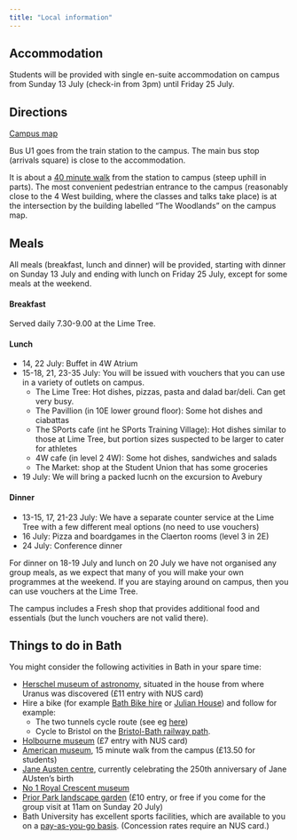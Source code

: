 ```yaml
---
title: "Local information"
---
```


## Accommodation

Students will be provided with single en-suite accommodation on campus from Sunday 13 July (check-in from 3pm) until Friday 25 July.
<!--Each room will be en suite with access to a shared kitchen and communal space. All bed linen will be provided and washed weekly.-->


## Directions

[Campus map](https://www.bath.ac.uk/publications/claverton-down-campus-map/attachments/university-campus-map.pdf)

Bus U1 goes from the train station to the campus. The main bus stop (arrivals square) is close to the accommodation.

It is about a [40 minute walk](https://www.google.com/maps/dir/51.377389,-2.3566945/51.3791194,-2.3287683/@51.3779515,-2.3379405,17z/data=!4m2!4m1!3e2?entry=ttu&g_ep=EgoyMDI1MDYxNy4wIKXMDSoASAFQAw%3D%3D) from the station to campus (steep uphill in parts). The most convenient pedestrian entrance to the campus (reasonably close to the 4 West building, where the classes and talks take place) is at the intersection by the building labelled "The Woodlands" on the campus map.


## Meals


All meals (breakfast, lunch and dinner) will be provided, starting with dinner on Sunday 13 July and ending with lunch on Friday 25 July, except for some meals at the weekend.

#### Breakfast

Served daily 7.30-9.00 at the Lime Tree.

#### Lunch

* 14, 22 July: Buffet in 4W Atrium
* 15-18, 21, 23-35 July: You will be issued with vouchers that you can use in a variety of outlets on campus. 
   * The Lime Tree: Hot dishes, pizzas, pasta and dalad bar/deli. Can get very busy.
   * The Pavillion (in 10E lower ground floor): Some hot dishes and ciabattas
   * The SPorts cafe (int he SPorts Training Village): Hot dishes similar to those at Lime Tree, but portion sizes suspected to be larger to cater for athletes
   * 4W cafe (in level 2 4W): Some hot dishes, sandwiches and salads
   * The Market: shop at the Student Union that has some groceries
* 19 July: We will bring a packed lucnh on the excursion to Avebury

#### Dinner

* 13-15, 17, 21-23 July: We have a separate counter service at the Lime Tree with a few different meal options (no need to use vouchers)
* 16 July: Pizza and boardgames in the Claerton rooms (level 3 in 2E)
* 24 July: Conference dinner

For dinner on 18-19 July and lunch on 20 July we have not organised any group meals, as we expect that many of you will make your own programmes at the weekend. If you are staying around on campus, then you can use vouchers at the Lime Tree.

The campus includes a Fresh shop that provides additional food and essentials (but the lunch vouchers are not valid there).


## Things to do in Bath

You might consider the following activities in Bath in your spare time: 

* [Herschel museum of astronomy](https://herschelmuseum.org.uk/), situated in the house from where Uranus was discovered (£11 entry with NUS card)
* Hire a bike (for example [Bath Bike hire](https://www.bathebikehire.co.uk/) or [Julian House](https://jhbikeworkshop.org/bath-city-centre-e-bike-hire/)) and follow for example: 
    * The two tunnels cycle route (see eg [here](https://www.bathebikehire.co.uk/two-tunnels-cycle-route/))
    * Cycle to Bristol on the [Bristol-Bath railway path](https://www.sustrans.org.uk/find-a-route-on-the-national-cycle-network/bristol-and-bath-railway-path/).
* [Holbourne museum](https://holburne.org/) (£7 entry with NUS card)
* [American museum](https://www.americanmuseum.org/), 15 minute walk from the campus (£13.50 for students)
* [Jane Austen centre](https://janeausten.co.uk/), currently celebrating the 250th anniversary of Jane AUsten's birth
* [No 1 Royal Crescent museum](https://no1royalcrescent.org.uk/)
* [Prior Park landscape garden](https://www.nationaltrust.org.uk/visit/bath-bristol/prior-park-landscape-garden) (£10 entry, or free if you come for the group visit at 11am on Sunday 20 July)
* Bath University has excellent sports facilities, which are available to you on a [pay-as-you-go basis](https://www.teambath.com/about/prices-bookings/pay-and-play-rates/). (Concession rates require an NUS card.)


